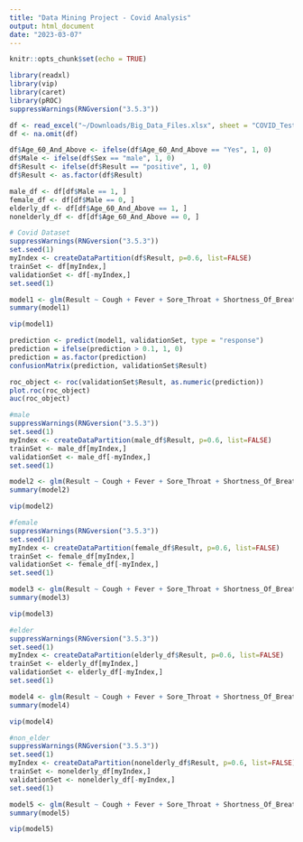 ```yaml
---
title: "Data Mining Project - Covid Analysis"
output: html_document
date: "2023-03-07"
---
```


```r
knitr::opts_chunk$set(echo = TRUE)
```

```r
library(readxl)
library(vip)
library(caret)
library(pROC)
suppressWarnings(RNGversion("3.5.3"))
```

```r
df <- read_excel("~/Downloads/Big_Data_Files.xlsx", sheet = "COVID_Testing")
df <- na.omit(df)
```

```r
df$Age_60_And_Above <- ifelse(df$Age_60_And_Above == "Yes", 1, 0)
df$Male <- ifelse(df$Sex == "male", 1, 0)
df$Result <- ifelse(df$Result == "positive", 1, 0)
df$Result <- as.factor(df$Result)
```


```r
male_df <- df[df$Male == 1, ]
female_df <- df[df$Male == 0, ]
elderly_df <- df[df$Age_60_And_Above == 1, ]
nonelderly_df <- df[df$Age_60_And_Above == 0, ]
```


```r
# Covid Dataset
suppressWarnings(RNGversion("3.5.3"))
set.seed(1)
myIndex <- createDataPartition(df$Result, p=0.6, list=FALSE)
trainSet <- df[myIndex,]
validationSet <- df[-myIndex,]
set.seed(1)

model1 <- glm(Result ~ Cough + Fever + Sore_Throat + Shortness_Of_Breath + Headache + Age_60_And_Above + Contact , data = trainSet, family = binomial)
summary(model1)

vip(model1)
```


```r
prediction <- predict(model1, validationSet, type = "response")
prediction = ifelse(prediction > 0.1, 1, 0)
prediction = as.factor(prediction)
confusionMatrix(prediction, validationSet$Result)
```


```r

roc_object <- roc(validationSet$Result, as.numeric(prediction))
plot.roc(roc_object)
auc(roc_object)
```


```r
#male 
suppressWarnings(RNGversion("3.5.3"))
set.seed(1)
myIndex <- createDataPartition(male_df$Result, p=0.6, list=FALSE)
trainSet <- male_df[myIndex,]
validationSet <- male_df[-myIndex,]
set.seed(1)

model2 <- glm(Result ~ Cough + Fever + Sore_Throat + Shortness_Of_Breath + Headache + Age_60_And_Above + Contact, data = trainSet, family = "binomial")
summary(model2)

vip(model2)
```


```r
#female
suppressWarnings(RNGversion("3.5.3"))
set.seed(1)
myIndex <- createDataPartition(female_df$Result, p=0.6, list=FALSE)
trainSet <- female_df[myIndex,]
validationSet <- female_df[-myIndex,]
set.seed(1)

model3 <- glm(Result ~ Cough + Fever + Sore_Throat + Shortness_Of_Breath + Headache + Age_60_And_Above + Contact, data = trainSet, family = "binomial")
summary(model3)

vip(model3)
```


```r
#elder
suppressWarnings(RNGversion("3.5.3"))
set.seed(1)
myIndex <- createDataPartition(elderly_df$Result, p=0.6, list=FALSE)
trainSet <- elderly_df[myIndex,]
validationSet <- elderly_df[-myIndex,]
set.seed(1)

model4 <- glm(Result ~ Cough + Fever + Sore_Throat + Shortness_Of_Breath + Headache + Male + Contact, data = trainSet, family = "binomial")
summary(model4)

vip(model4)
```


```r
#non_elder
suppressWarnings(RNGversion("3.5.3"))
set.seed(1)
myIndex <- createDataPartition(nonelderly_df$Result, p=0.6, list=FALSE)
trainSet <- nonelderly_df[myIndex,]
validationSet <- nonelderly_df[-myIndex,]
set.seed(1)

model5 <- glm(Result ~ Cough + Fever + Sore_Throat + Shortness_Of_Breath + Headache + Male + Contact, data = trainSet, family = "binomial")
summary(model5)

vip(model5)
```
